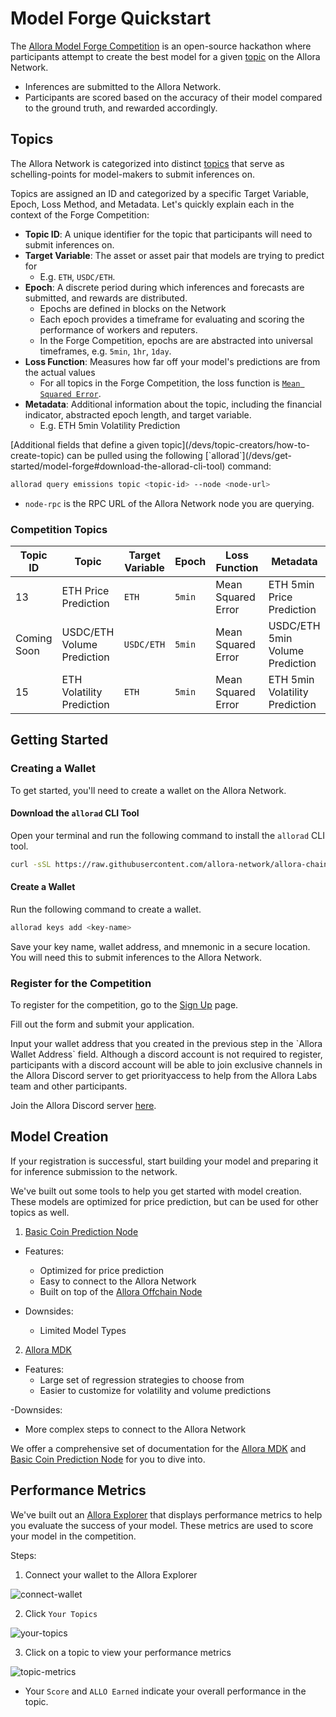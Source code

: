 
# Model Forge Quickstart

The [Allora Model Forge Competition](https://forge.allora.network) is an open-source hackathon where participants attempt to create the best model for a given [topic](/devs/topic-creators/topic-life-cycle) on the Allora Network.

- Inferences are submitted to the Allora Network.
- Participants are scored based on the accuracy of their model compared to the ground truth, and rewarded accordingly.

## Topics

The Allora Network is categorized into distinct [topics](/devs/topic-creators/how-to-create-topic) that serve as schelling-points for model-makers to submit inferences on.

Topics are assigned an ID and categorized by a specific Target Variable, Epoch, Loss Method, and Metadata. Let's quickly explain each in the context of the Forge Competition:

- **Topic ID**: A unique identifier for the topic that participants will need to submit inferences on.
- **Target Variable**: The asset or asset pair that models are trying to predict for
  - E.g. `ETH`, `USDC/ETH`.
- **Epoch**: A discrete period during which inferences and forecasts are submitted, and rewards are distributed. 
  - Epochs are defined in blocks on the Network
  - Each epoch provides a timeframe for evaluating and scoring the performance of workers and reputers.
  - In the Forge Competition, epochs are are abstracted into universal timeframes, e.g. `5min`, `1hr`, `1day`.
- **Loss Function**: Measures how far off your model's predictions are from the actual values
  - For all topics in the Forge Competition, the loss function is [`Mean Squared Error`](https://en.wikipedia.org/wiki/Mean_squared_error).
- **Metadata**: Additional information about the topic, including the financial indicator, abstracted epoch length, and target variable.
  - E.g. ETH 5min Volatility Prediction

<Callout>
[Additional fields that define a given topic](/devs/topic-creators/how-to-create-topic) can be pulled using the following [`allorad`](/devs/get-started/model-forge#download-the-allorad-cli-tool) command:

```bash
allorad query emissions topic <topic-id> --node <node-url>
```

- `node-rpc` is the RPC URL of the Allora Network node you are querying.
</Callout>

### Competition Topics

| Topic ID | Topic | Target Variable | Epoch | Loss Function | Metadata |
|----------|-------|----------------|--------|---------------|-----------|
| 13 | ETH Price Prediction | `ETH` | `5min` | Mean Squared Error | ETH 5min Price Prediction |
| Coming Soon | USDC/ETH Volume Prediction | `USDC/ETH` | `5min` | Mean Squared Error | USDC/ETH 5min Volume Prediction |
| 15 | ETH Volatility Prediction | `ETH` | `5min` | Mean Squared Error | ETH 5min Volatility Prediction |

## Getting Started

### Creating a Wallet

To get started, you'll need to create a wallet on the Allora Network.

#### Download the `allorad` CLI Tool

Open your terminal and run the following command to install the `allorad` CLI tool.

```bash
curl -sSL https://raw.githubusercontent.com/allora-network/allora-chain/main/install.sh | bash -s -- v0.8.0
```

#### Create a Wallet

Run the following command to create a wallet.

```bash
allorad keys add <key-name>
```

Save your key name, wallet address, and mnemonic in a secure location. You will need this to submit inferences to the Allora Network.

### Register for the Competition

To register for the competition, go to the [Sign Up](https://vk4z45e3hne.typeform.com/to/ypA2Yl1J?utm_source=landing-page&typeform-source=forge.allora.network) page.

Fill out the form and submit your application. 

<Callout>
Input your wallet address that you created in the previous step in the `Allora Wallet Address` field.
</Callout>

<Callout type="warning">
Although a discord account is not required to register, participants with a discord account will be able to join exclusive channels in the Allora Discord server to get priorityaccess to help from the Allora Labs team and other participants.

Join the Allora Discord server [here](https://discord.gg/allora).
</Callout>

## Model Creation

If your registration is successful, start building your model and preparing it for inference submission to the network.

We've built out some tools to help you get started with model creation. These models are optimized for price prediction, but can be used for other topics as well.

1. [Basic Coin Prediction Node](https://github.com/allora-network/basic-coin-prediction-node)
- Features: 
    - Optimized for price prediction
    - Easy to connect to the Allora Network
    - Built on top of the [Allora Offchain Node](https://github.com/allora-network/allora-offchain-node)

- Downsides:
    - Limited Model Types

2. [Allora MDK](https://github.com/allora-network/allora-model-maker)
- Features:
  - Large set of regression strategies to choose from
  - Easier to customize for volatility and volume predictions

-Downsides:
  - More complex steps to connect to the Allora Network

We offer a comprehensive set of documentation for the [Allora MDK](/devs/workers/deploy-worker/allora-mdk) and [Basic Coin Prediction Node](/devs/workers/walkthroughs/walkthrough-price-prediction-worker) for you to dive into.

## Performance Metrics

We've built out an [Allora Explorer](explorer.allora.network) that displays performance metrics to help you evaluate the success of your model. These metrics are used to score your model in the competition.

Steps:

1. Connect your wallet to the Allora Explorer

![connect-wallet](/explorer-connect.png)

2. Click `Your Topics`

![your-topics](/your-topic.png)

3. Click on a topic to view your performance metrics

![topic-metrics](/topic-stats.png)

- Your `Score` and `ALLO Earned` indicate your overall performance in the topic.